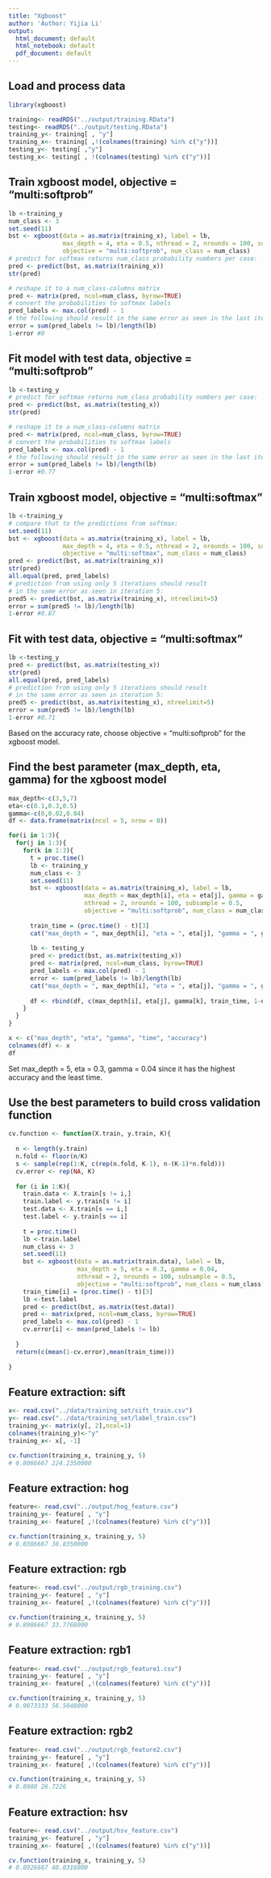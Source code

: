 ```yaml
---
title: "Xgboost"
author: 'Author: Yijia Li'
output:
  html_document: default
  html_notebook: default
  pdf_document: default
---
```


## Load and process data

```r
library(xgboost)

training<- readRDS("../output/training.RData")
testing<- readRDS("../output/testing.RData")
training_y<- training[ , "y"]
training_x<- training[ ,!(colnames(training) %in% c("y"))]
testing_y<- testing[ ,"y"]
testing_x<- testing[ , !(colnames(testing) %in% c("y"))]
```

## Train xgboost model, objective = "multi:softprob"

```r
lb <-training_y
num_class <- 3
set.seed(11)
bst <- xgboost(data = as.matrix(training_x), label = lb,
               max_depth = 4, eta = 0.5, nthread = 2, nrounds = 100, subsample = 0.5,
               objective = "multi:softprob", num_class = num_class)
# predict for softmax returns num_class probability numbers per case:
pred <- predict(bst, as.matrix(training_x))
str(pred)

# reshape it to a num_class-columns matrix
pred <- matrix(pred, ncol=num_class, byrow=TRUE)
# convert the probabilities to softmax labels
pred_labels <- max.col(pred) - 1
# the following should result in the same error as seen in the last iteration
error = sum(pred_labels != lb)/length(lb)
1-error #0
```

## Fit model with test data, objective = "multi:softprob"

```r
lb <-testing_y
# predict for softmax returns num_class probability numbers per case:
pred <- predict(bst, as.matrix(testing_x))
str(pred)

# reshape it to a num_class-columns matrix
pred <- matrix(pred, ncol=num_class, byrow=TRUE)
# convert the probabilities to softmax labels
pred_labels <- max.col(pred) - 1
# the following should result in the same error as seen in the last iteration
error = sum(pred_labels != lb)/length(lb)
1-error #0.77
```

## Train xgboost model, objective = "multi:softmax"

```r
lb <-training_y
# compare that to the predictions from softmax:
set.seed(11)
bst <- xgboost(data = as.matrix(training_x), label = lb,
               max_depth = 4, eta = 0.5, nthread = 2, nrounds = 100, subsample = 0.5,
               objective = "multi:softmax", num_class = num_class)
pred <- predict(bst, as.matrix(training_x))
str(pred)
all.equal(pred, pred_labels)
# prediction from using only 5 iterations should result
# in the same error as seen in iteration 5:
pred5 <- predict(bst, as.matrix(training_x), ntreelimit=5)
error = sum(pred5 != lb)/length(lb)
1-error #0.87
```

## Fit with test data, objective = "multi:softmax"

```r
lb <-testing_y
pred <- predict(bst, as.matrix(testing_x))
str(pred)
all.equal(pred, pred_labels)
# prediction from using only 5 iterations should result
# in the same error as seen in iteration 5:
pred5 <- predict(bst, as.matrix(testing_x), ntreelimit=5)
error = sum(pred5 != lb)/length(lb)
1-error #0.71
```

Based on the accuracy rate, choose objective = "multi:softprob" for the xgboost model.

## Find the best parameter (max_depth, eta, gamma) for the xgboost model

```r
max_depth<-c(3,5,7)
eta<-c(0.1,0.3,0.5)
gamma<-c(0,0.02,0.04)
df <- data.frame(matrix(ncol = 5, nrow = 0))

for(i in 1:3){
  for(j in 1:3){
    for(k in 1:3){
      t = proc.time()
      lb <- training_y
      num_class <- 3
      set.seed(11)
      bst <- xgboost(data = as.matrix(training_x), label = lb,
                     max_depth = max_depth[i], eta = eta[j], gamma = gamma[k], 
                     nthread = 2, nrounds = 100, subsample = 0.5, 
                     objective = "multi:softprob", num_class = num_class)
      
      train_time = (proc.time() - t)[3]
      cat("max_depth = ", max_depth[i], "eta = ", eta[j], "gamma = ", gamma[k], "Elapsed time = ", train_time, " seconds \n")
      
      lb <- testing_y
      pred <- predict(bst, as.matrix(testing_x))
      pred <- matrix(pred, ncol=num_class, byrow=TRUE)
      pred_labels <- max.col(pred) - 1
      error <- sum(pred_labels != lb)/length(lb)
      cat("max_depth = ", max_depth[i], "eta = ", eta[j], "gamma = ", gamma[k], "Accuracy rate = " , 1-error, " \n" )
      
      df <- rbind(df, c(max_depth[i], eta[j], gamma[k], train_time, 1-error))
    }
  }
}

x <- c("max_depth", "eta", "gamma", "time", "accuracy")
colnames(df) <- x
df
```

Set max_depth = 5, eta = 0.3, gamma = 0.04 since it has the highest accuracy and the least time.

## Use the best parameters to build cross validation function

```r
cv.function <- function(X.train, y.train, K){
  
  n <- length(y.train)
  n.fold <- floor(n/K)
  s <- sample(rep(1:K, c(rep(n.fold, K-1), n-(K-1)*n.fold)))  
  cv.error <- rep(NA, K)
  
  for (i in 1:K){
    train.data <- X.train[s != i,]
    train.label <- y.train[s != i]
    test.data <- X.train[s == i,]
    test.label <- y.train[s == i]
    
    t = proc.time()
    lb <-train.label
    num_class <- 3
    set.seed(11)
    bst <- xgboost(data = as.matrix(train.data), label = lb,
                   max_depth = 5, eta = 0.3, gamma = 0.04,
                   nthread = 2, nrounds = 100, subsample = 0.5,
                   objective = "multi:softprob", num_class = num_class)
    train_time[i] = (proc.time() - t)[3]
    lb <-test.label
    pred <- predict(bst, as.matrix(test.data))
    pred <- matrix(pred, ncol=num_class, byrow=TRUE)
    pred_labels <- max.col(pred) - 1
    cv.error[i] <- mean(pred_labels != lb)  
    
  }			
  return(c(mean(1-cv.error),mean(train_time)))
  
}
```

## Feature extraction: sift

```r
x<- read.csv("../data/training_set/sift_train.csv")
y<- read.csv("../data/training_set/label_train.csv")
training_y<- matrix(y[, 2],ncol=1)
colnames(training_y)<-"y"
training_x<- x[, -1]

cv.function(training_x, training_y, 5)
# 0.8066667 224.2350000
```

## Feature extraction: hog

```r
feature<- read.csv("../output/hog_feature.csv")
training_y<- feature[ , "y"]
training_x<- feature[ ,!(colnames(feature) %in% c("y"))]

cv.function(training_x, training_y, 5)
# 0.8386667 38.8350000
```

## Feature extraction: rgb

```r
feature<- read.csv("../output/rgb_training.csv")
training_y<- feature[ , "y"]
training_x<- feature[ ,!(colnames(feature) %in% c("y"))]

cv.function(training_x, training_y, 5)
# 0.8986667 33.7768000
```

## Feature extraction: rgb1

```r
feature<- read.csv("../output/rgb_feature1.csv")
training_y<- feature[ , "y"]
training_x<- feature[ ,!(colnames(feature) %in% c("y"))]

cv.function(training_x, training_y, 5)
# 0.9073333 56.5048000
```

## Feature extraction: rgb2

```r
feature<- read.csv("../output/rgb_feature2.csv")
training_y<- feature[ , "y"]
training_x<- feature[ ,!(colnames(feature) %in% c("y"))]

cv.function(training_x, training_y, 5)
# 0.8980 26.7226
```

## Feature extraction: hsv

```r
feature<- read.csv("../output/hsv_feature.csv")
training_y<- feature[ , "y"]
training_x<- feature[ ,!(colnames(feature) %in% c("y"))]

cv.function(training_x, training_y, 5)
# 0.8926667 40.0316000
```


